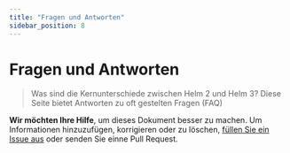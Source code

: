 ```yaml
---
title: "Fragen und Antworten"
sidebar_position: 8
---
```


# Fragen und Antworten

> Was sind die Kernunterschiede zwischen Helm 2 und Helm 3?
> Diese Seite bietet Antworten zu oft gestelten Fragen (FAQ)

**Wir möchten Ihre Hilfe**, um dieses Dokument besser zu machen. Um Informationen
hinzuzufügen, korrigieren oder zu löschen, [füllen Sie ein Issue aus](https://github.com/helm/helm-www/issues)
oder senden Sie einne Pull Request.


<DocCardList />
